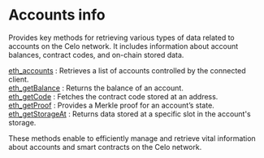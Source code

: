 
# Accounts info

Provides key methods for retrieving various types of data related to accounts on the Celo network. It includes information about account balances, contract codes, and on-chain stored data.

[eth_accounts](/celo-api/accountinfo/eth_accounts) : Retrieves a list of accounts controlled by the connected client. \
[eth_getBalance](/celo-api/accountinfo/eth_getBalance) : Returns the balance of an account. \
[eth_getCode](/celo-api/accountinfo/eth_getCode) : Fetches the contract code stored at an address. \
[eth_getProof](/celo-api/accountinfo/eth_getProof) : Provides a Merkle proof for an account’s state. \
[eth_getStorageAt](/celo-api/accountinfo/eth_getStorageAt) : Returns data stored at a specific slot in the account's storage.

These methods enable to efficiently manage and retrieve vital information about accounts and smart contracts on the Celo network.

<Space h={16} />
<GetStarted />
